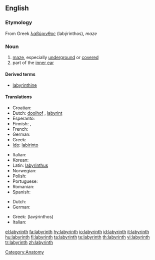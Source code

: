 {{also|Labyrinth}}
==English==
{{wikipedia}}

===Etymology===
From Greek [[λαβύρινθος]] (labýrinthos), ''maze''

===Noun===
{{en-noun}}

# [[maze]], especially [[underground]] or [[covered]]
# part of the [[inner ear]]

====Derived terms====
*[[labyrinthine]]

====Translations====
{{trans-top|maze}}
* Croatian: {{t|hr|labirint}}
* Dutch: [[doolhof]] {{m}}, [[labyrint]] {{n}}
* Esperanto: {{t-|eo|labirinto|xs=Esperanto}}
* Finnish: {{t+|fi|labyrintti}}, {{t+|fi|sokkelo}}
* French: {{t+|fr|labyrinthe|m}}
* German: {{t+|de|Labyrinth|n}}
* Greek: {{t+|el|λαβύρινθος|m|tr=lavirinthos|sc=Grek}}
* [[Ido]]: [[labirinto]]
{{trans-mid}}
* Italian: {{t+|it|labirinto|m}}
* Korean: {{t-|ko|미로|sc=Hang}}
* Latin: [[labyrinthus]]
* Norwegian: {{t-|no|labyrint|m}}
* Polish: {{t+|pl|labirynt|m}}
* Portuguese: {{t-|pt|labirinto|m}}
* Romanian: {{t-|ro|labirint}}
* Spanish: {{t+|es|laberinto|m}}
{{trans-bottom}}

{{trans-top|part of inner ear}}
* Dutch: {{t+|nl|labyrint|n}}
* German: {{t+|de|Labyrinth|n}}
{{trans-mid}}
* Greek: {{t+|el|λαβύρινθος|m|sc=Grek}} (lavýrinthos)
* Italian: {{t+|it|labirinto|m}}
{{trans-bottom}}

[[Category:Anatomy]]

[[el:labyrinth]]
[[fa:labyrinth]]
[[hy:labyrinth]]
[[io:labyrinth]]
[[id:labyrinth]]
[[it:labyrinth]]
[[hu:labyrinth]]
[[fi:labyrinth]]
[[ta:labyrinth]]
[[te:labyrinth]]
[[th:labyrinth]]
[[vi:labyrinth]]
[[tr:labyrinth]]
[[zh:labyrinth]]